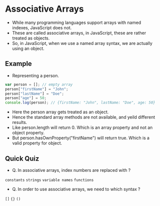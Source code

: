 # Associative Arrays

- While many programming languages support arrays with named indexes, JavaScript does not.
- These are called associative arrays, in JavaScript, these are rather treated as objects.
- So, in JavaScript, when we use a named array syntax, we are actually using an object.

## Example

- Representing a person.

```js
var person = []; // empty array
person["firstName"] = "John";
person["lastName"] = "Doe";
person["age"] = 50;
console.log(person); // {firstName: "John", lastName: "Doe", age: 50}
```

- Here the person array gets treated as an object.
- Hence the standard array methods are not available, and yeild different results.
- Like person.length will return 0. Which is an array property and not an object property.
- But person.hasOwnProperty("firstName") will return true. Which is a valid property for object.

## Quick Quiz

- Q. In associative arrays, index numbers are replaced with ?

`constants` `strings` `variable names` `functions`

- Q. In order to use associative arrays, we need to which syntax ?

`[]` `{}` `()`
